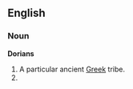 ==English==

===Noun===
'''Dorians''' 

# A particular ancient [[Greek]] tribe.
# {{plural of|[[Dorian]]}}